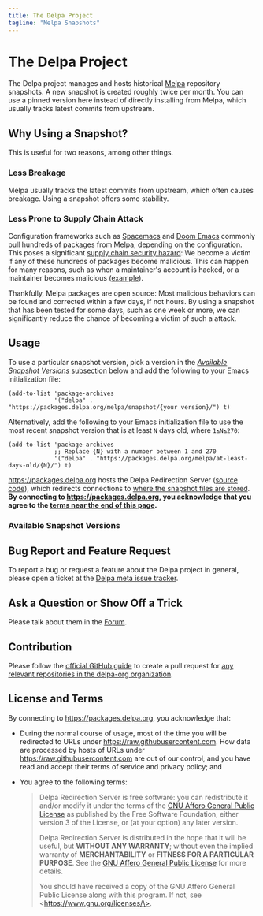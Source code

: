 ```yaml
---
title: The Delpa Project
tagline: "Melpa Snapshots"
---
```


<!--
@license AGPL-3.0-or-later

Copyright(C) 2025 Hong Xu <hong@topbug.net>

This program is free software: you can redistribute it and/or modify
it under the terms of the GNU General Public License as
published by the Free Software Foundation, either version 3 of the
License, or (at your option) any later version.

This program is distributed in the hope that it will be useful,
but WITHOUT ANY WARRANTY; without even the implied warranty of
MERCHANTABILITY or FITNESS FOR A PARTICULAR PURPOSE. See the
GNU General Public License for more details.

You should have received a copy of the GNU General Public License
along with this program. If not, see <https://www.gnu.org/licenses/>.
-->


# The Delpa Project

The Delpa project manages and hosts historical [Melpa][] repository snapshots. A
new snapshot is created roughly twice per month. You can use a pinned version
here instead of directly installing from Melpa, which usually tracks latest
commits from upstream.

## Why Using a Snapshot?

This is useful for two reasons, among other things.

### Less Breakage

Melpa usually tracks the latest commits from upstream, which often causes
breakage. Using a snapshot offers some stability.

### Less Prone to Supply Chain Attack

Configuration frameworks such as [Spacemacs][] and [Doom Emacs][] commonly pull
hundreds of packages from Melpa, depending on the configuration. This poses a
significant [supply chain security
hazard](https://en.wikipedia.org/wiki/Supply_chain_attack): We become a victim
if any of these hundreds of packages become malicious. This can happen for many
reasons, such as when a maintainer's account is hacked, or a maintainer becomes
malicious ([example](https://github.com/vuejs/vue-cli/issues/7054)).

Thankfully, Melpa packages are open source: Most malicious behaviors can be
found and corrected within a few days, if not hours. By using a snapshot that
has been tested for some days, such as one week or more, we can significantly
reduce the chance of becoming a victim of such a attack.

## Usage

To use a particular snapshot version, pick a version in the [_Available Snapshot
Versions_ subsection](#available-snapshot-versions) below and add the following
to your Emacs initialization file:

```emacs-lisp
(add-to-list 'package-archives
             '("delpa" . "https://packages.delpa.org/melpa/snapshot/{your version}/") t)
```

Alternatively, add the following to your Emacs initialization file to use the
most recent snapshot version that is at least `N` days old, where `1≤N≤270`:

```emacs-lisp
(add-to-list 'package-archives
             ;; Replace {N} with a number between 1 and 270
             '("delpa" . "https://packages.delpa.org/melpa/at-least-days-old/{N}/") t)
```

https://packages.delpa.org hosts the Delpa Redirection Server ([source
code](https://github.com/delpa-org/redirection-server)), which redirects
connections to [where the snapshot files are
stored](https://github.com/orgs/delpa-org/repositories?q=melpa-snapshot-). **By
connecting to https://packages.delpa.org, you acknowledge that you agree to the
[terms near the end of this page](#terms).**

<h3 id="available-snapshot-versions">Available Snapshot Versions</h3>

<SnapshotVersions />

## Bug Report and Feature Request

To report a bug or request a feature about the Delpa project in general, please
open a ticket at the [Delpa meta issue tracker][].

## Ask a Question or Show Off a Trick

Please talk about them in the [Forum][].

## Contribution

Please follow the [official GitHub guide][] to create a pull request for [any
relevant repositories in the delpa-org
organization](https://github.com/orgs/delpa-org/repositories).

<h2 id="terms">License and Terms</h2>

By connecting to https://packages.delpa.org, you acknowledge that:

- During the normal course of usage, most of the time you will be redirected to
  URLs under https://raw.githubusercontent.com. How data are processed by hosts
  of URLs under https://raw.githubusercontent.com are out of our control, and
  you have read and accept their terms of service and privacy policy; and
- You agree to the following terms:

  > Delpa Redirection Server is free software: you can redistribute it and/or
  > modify it under the terms of the [GNU Affero General Public License][] as
  > published by the Free Software Foundation, either version 3 of the License,
  > or (at your option) any later version.
  >
  > Delpa Redirection Server is distributed in the hope that it will be useful,
  > but **WITHOUT ANY WARRANTY**; without even the implied warranty of
  > **MERCHANTABILITY** or **FITNESS FOR A PARTICULAR PURPOSE**. See the
  > [GNU Affero General Public License][] for more details.
  >
  > You should have received a copy of the GNU Affero General Public License
  > along with this program. If not, see \<https://www.gnu.org/licenses/\>.

[Delpa meta issue tracker]: https://github.com/delpa-org/meta/issues
[Doom Emacs]: https://doomemacs.org
[Forum]: https://github.com/delpa-org/meta/discussions
[GNU Affero General Public License]: https://raw.githubusercontent.com/delpa-org/redirection-server/refs/heads/master/COPYING
[Melpa]: https://melpa.org
[Spacemacs]: https://www.spacemacs.org/
[official GitHub guide]: https://docs.github.com/en/pull-requests/collaborating-with-pull-requests/proposing-changes-to-your-work-with-pull-requests
